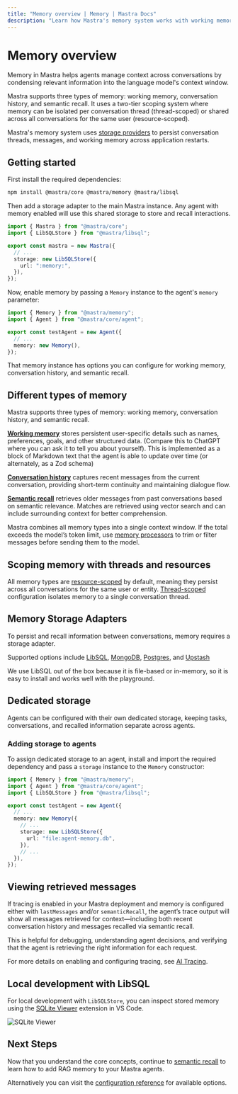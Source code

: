 ```yaml
---
title: "Memory overview | Memory | Mastra Docs"
description: "Learn how Mastra's memory system works with working memory, conversation history, and semantic recall."
---
```


# Memory overview

Memory in Mastra helps agents manage context across conversations by condensing relevant information into the language model's context window.

Mastra supports three types of memory: working memory, conversation history, and semantic recall. It uses a two-tier scoping system where memory can be isolated per conversation thread (thread-scoped) or shared across all conversations for the same user (resource-scoped).

Mastra's memory system uses [storage providers](#memory-storage-adapters) to persist conversation threads, messages, and working memory across application restarts.

## Getting started

First install the required dependencies:

```bash copy
npm install @mastra/core @mastra/memory @mastra/libsql
```

Then add a storage adapter to the main Mastra instance. Any agent with memory enabled will use this shared storage to store and recall interactions.

```typescript {6-8} title="src/mastra/index.ts" showLineNumbers copy
import { Mastra } from "@mastra/core";
import { LibSQLStore } from "@mastra/libsql";

export const mastra = new Mastra({
  // ...
  storage: new LibSQLStore({
    url: ":memory:",
  }),
});
```

Now, enable memory by passing a `Memory` instance to the agent's `memory` parameter:

```typescript {3-5} title="src/mastra/agents/test-agent.ts" showLineNumbers copy
import { Memory } from "@mastra/memory";
import { Agent } from "@mastra/core/agent";

export const testAgent = new Agent({
  // ...
  memory: new Memory(),
});
```

That memory instance has options you can configure for working memory, conversation history, and semantic recall.

## Different types of memory

Mastra supports three types of memory: working memory, conversation history, and semantic recall.

[**Working memory**](./working-memory) stores persistent user-specific details such as names, preferences, goals, and other structured data. (Compare this to ChatGPT where you can ask it to tell you about yourself). This is implemented as a block of Markdown text that the agent is able to update over time (or alternately, as a Zod schema)

[**Conversation history**](./conversation-history) captures recent messages from the current conversation, providing short-term continuity and maintaining dialogue flow.

[**Semantic recall**](./semantic-recall) retrieves older messages from past conversations based on semantic relevance. Matches are retrieved using vector search and can include surrounding context for better comprehension.

Mastra combines all memory types into a single context window. If the total exceeds the model’s token limit, use [memory processors](./memory-processors) to trim or filter messages before sending them to the model.

## Scoping memory with threads and resources

All memory types are [resource-scoped](./working-memory#resource-scoped-memory-default) by default, meaning they persist across all conversations for the same user or entity. [Thread-scoped](./working-memory#thread-scoped-memory) configuration isolates memory to a single conversation thread.

## Memory Storage Adapters

To persist and recall information between conversations, memory requires a storage adapter.

Supported options include [LibSQL](/docs/memory/storage/memory-with-libsql), [MongoDB](/examples/memory/memory-with-mongodb), [Postgres](/docs/memory/storage/memory-with-pg), and [Upstash](/docs/memory/storage/memory-with-upstash)

We use LibSQL out of the box because it is file-based or in-memory, so it is easy to install and works well with the playground.

## Dedicated storage

Agents can be configured with their own dedicated storage, keeping tasks, conversations, and recalled information separate across agents.

### Adding storage to agents

To assign dedicated storage to an agent, install and import the required dependency and pass a `storage` instance to the `Memory` constructor:

```typescript {3, 9-11} title="src/mastra/agents/test-agent.ts" showLineNumbers copy
import { Memory } from "@mastra/memory";
import { Agent } from "@mastra/core/agent";
import { LibSQLStore } from "@mastra/libsql";

export const testAgent = new Agent({
  // ...
  memory: new Memory({
    // ...
    storage: new LibSQLStore({
      url: "file:agent-memory.db",
    }),
    // ...
  }),
});
```

## Viewing retrieved messages

If tracing is enabled in your Mastra deployment and memory is configured either with `lastMessages` and/or `semanticRecall`, the agent’s trace output will show all messages retrieved for context—including both recent conversation history and messages recalled via semantic recall.

This is helpful for debugging, understanding agent decisions, and verifying that the agent is retrieving the right information for each request.

For more details on enabling and configuring tracing, see [AI Tracing](../observability/ai-tracing/overview).

## Local development with LibSQL

For local development with `LibSQLStore`, you can inspect stored memory using the [SQLite Viewer](https://marketplace.visualstudio.com/items?itemName=qwtel.sqlite-viewer) extension in VS Code.

![SQLite Viewer](/img/memory/memory-sqlite-viewer.jpg)

## Next Steps

Now that you understand the core concepts, continue to [semantic recall](./semantic-recall) to learn how to add RAG memory to your Mastra agents.

Alternatively you can visit the [configuration reference](/reference/memory/memory-class) for available options.
